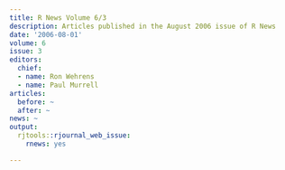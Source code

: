 ```yaml
---
title: R News Volume 6/3
description: Articles published in the August 2006 issue of R News
date: '2006-08-01'
volume: 6
issue: 3
editors:
  chief:
  - name: Ron Wehrens
  - name: Paul Murrell
articles:
  before: ~
  after: ~
news: ~
output:
  rjtools::rjournal_web_issue:
    rnews: yes

---
```

